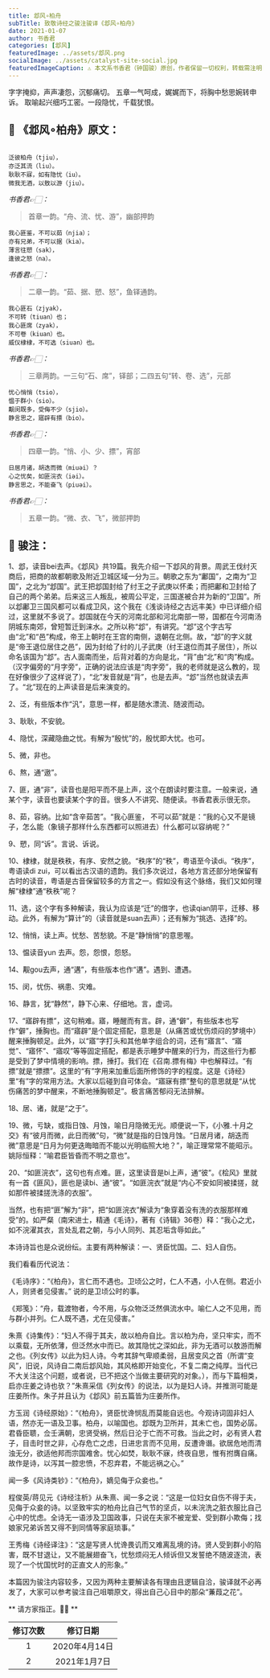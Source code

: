 ```yaml
---
title: 邶风∘柏舟
subTitle: 致敬诗经之骏注骏译《邶风∘柏舟》 
date: 2021-01-07 
author: 书香君
categories: [邶风]
featuredImage: ../assets/邶风.png
socialImage: ../assets/catalyst-site-social.jpg
featuredImageCaption: ⚠️️ 本文系书香君（钟国骏）原创，作者保留一切权利，转载需注明出处。
---
```


字字掩抑，声声凄怨，沉郁痛切。
五章一气呵成，娓娓而下，将胸中愁思婉转申诉。
取喻起兴细巧工密。一段隐忧，千载犹恨。

## 🌼 《邶风∘柏舟》原文：
```

泛彼柏舟（tjiu），
亦泛其流（liu）。
耿耿不寐，如有隐忧（iu）。
微我无酒，以敖以游（jiu）。

```
*书香君👉🏻：* 

> 首章一韵。“舟、流、忧、游”，幽部押韵

```
我心匪鉴，不可以茹（njia）；
亦有兄弟，不可以据（kia）。
薄言往愬（sak），
逢彼之怒（na）。

```
*书香君👉🏻：* 

> 二章一韵。“茹、据、愬、怒”，鱼铎通韵。

```
我心匪石（zjyak），
不可转（tiuan）也；
我心匪席（zyak），
不可卷（kiuan）也。
威仪棣棣，不可选（siuan）也。

```
*书香君👉🏻：* 

> 三章两韵。一三句“石、席”，铎部；二四五句“转、卷、选”，元部

```
忧心悄悄（tsio），
愠于群小（sio）。
觏闵既多，受侮不少（sjio）。
静言思之，寤辟有摽（bio）。

```
*书香君👉🏻：* 

> 四章一韵。“悄、小、少、摽”，宵部

```
日居月诸，胡迭而微（miuəi）？
心之忧矣，如匪浣衣（iəi）。
静言思之，不能奋飞（piuəi）。

```
*书香君👉🏻：* 

> 五章一韵。“微、衣、飞”，微部押韵

## 🍁️ 骏注：

1、邶，读音bei去声。《邶风》共19篇。我先介绍一下邶风的背景。周武王伐纣灭商后，把商的故都朝歌及附近卫城区域一分为三。朝歌之东为“鄘国”，之南为“卫国”，之北为“邶国”。武王把邶国封给了纣王之子武庚以怀柔；而把鄘和卫封给了自己的两个弟弟。后来这三人叛乱，被周公平定，三国遂被合并为新的“卫国”。所以邶鄘卫三国风都可以看成卫风，这个我在《浅谈诗经之古远丰美》中已详细介绍过，这里就不多说了。邶国就在今天的河南北部和河北南部一带，国都在今河南汤阴城东南郊，曾短暂迁到涞水。之所以称“邶”，有讲究。“邶”这个字古写由“北”和“邑”构成，帝王上朝时在王宫的南侧，退朝在北侧。故，“邶”的字义就是“帝王退位居住之邑”，因为封给了纣的儿子武庚（纣王退位而其子居住），所以命名该国为“邶”。古人面南而坐，后背对着的方向是北，“背”由“北”和“肉”构成。（汉字偏旁的“月字旁”，正确的说法应该是“肉字旁”，我的老师就是这么教的，现在好像很少了这样说了），“北”发音就是“背”，也是去声。“邶”当然也就读去声了。“北”现在的上声读音是后来演变的。

2、泛，有些版本作“汎”，意思一样，都是随水漂流、随波而动。

3、耿耿，不安貌。

4、隐忧，深藏隐曲之忧。有解为“殷忧”的，殷忧即大忧。也可。

5、微，非也。

6、熬，通“遨”。

7、匪，通“非”，读音也是阳平而不是上声，这个在朗读时要注意。一般来说，通某个字，读音也要读某个字的音。很多人不讲究、随便读。书香君表示很无奈。

8、茹，容纳。比如“含辛茹苦”。“我心匪鉴， 不可以茹”就是：“我的心又不是镜子，怎么能（象镜子那样什么东西都可以照进去）什么都可以容纳呢？”

9、愬，同“诉”。言说、诉说。

10、棣棣，就是秩秩，有序、安然之貌。“秩序”的“秩”，粤语至今读di。“秩序”，粤语读di zui，可以看出古汉语的遗韵。我们多次说过，各地方言还部分地保留有古时的读音，粤语是古音保留较多的方言之一。假如没有这个脉络，我们又如何理解“棣棣”通“秩秩”呢？

11、选，这个字有多种解读，我认为应该是“迁”的借字，也读qian阴平，迁移、移动。此外，有解为“算计”的（读音就是suan去声）；还有解为“挑选、选择”的。

12、悄悄，读上声。忧愁、苦愁貌。不是“静悄悄”的意思喔。

13、愠读音yun
去声。怨，怨恨，怨怒。

14、觏gou去声，通“遘”，有些版本也作“遘”。遇到、遭遇。

15、闵，忧伤、祸患、灾难。

16、静言，犹“静然”，静下心来、仔细地。言，虚词。

17、“寤辟有摽”，这句稍难。寤，睡醒而有言。辟，通“僻”，有些版本也写作“僻”，捶胸也。而“寤辟”是个固定搭配，意思是（从痛苦或忧伤烦闷的梦境中）醒来捶胸顿足。此外，以“寤”字打头和其他单字组合的词，还有“寤言”、“寤觉”、“寤怀”、“寤叹”等等固定搭配，都是表示睡梦中醒来的行为，而这些行为都是受到了梦中情境的影响。摽，捶打。我们在《召南.摽有梅》中也解释过。“有摽”就是“摽摽”。这里的“有”字用来加重后面所修饰的字的程度。这是《诗经》里“有”字的常用方法。大家以后碰到自可体会。“寤寐有摽”整句的意思就是“从忧伤痛苦的梦中醒来，不断地捶胸顿足”。极言痛苦郁闷无法排解。

18、居、诸，就是“之于”。

19、微，亏缺，或指日蚀、月蚀，喻日月隐微无光。顺便说一下，《小雅.十月之交》有“彼月而微，此日而微”句，“微”就是指的日蚀月蚀。“日居月诸，胡迭而微”意思是“日月为何更迭晦暗而不能以光明临照大地？”，喻正理常常不能昭示。姚际恒释：“喻君臣皆昏而不明之意也”。

20、“如匪浣衣”，这句也有点难。匪，这里读音是bi上声，通“彼”。《桧风》里就有一首《匪风》，匪也是读bi、通“彼”。“如匪浣衣”就是“内心不安如同被揉搓，就如那件被揉搓洗涤的衣服”。

当然，也有把“匪”解为“非”，把“如匪浣衣”解读为“象穿着没有洗的衣服那样难受”的。如严粲（南宋进士，精通《毛诗》，著有《诗辑》36卷）释：“我心之尤，如不浣濯其衣，言处乱君之朝，与小人同列、其忍垢含辱如此。”

本诗诗旨也是众说纷纭。主要有两种解读：一、贤臣忧国。二、妇人自伤。

我们看看历代说法：

《毛诗序》：“《柏舟》，言仁而不遇也。卫顷公之时，仁人不遇，小人在侧。君近小人，则贤者见侵害。”
说的是卫顷公时的事。

《郑笺》：“舟，载渡物者，今不用，与众物泛泛然俱流水中。喻仁人之不见用，而与群小并列。仁人既不遇，尤在见侵害。”

朱熹《诗集传》：“妇人不得于其夫，故以柏舟自比。言以柏为舟，坚只牢实，而不以乘载，无所依薄，但泛然水中而已。故其隐忧之深如此，非为无酒可以敖游而解之也。《列女传》以此为妇人诗。今考其辞气卑顺柔弱，且居变风之首（所谓“变风”，旧说，风诗自二南后邶风始，其风格即开始变化，不复二南之纯厚。当代已不大关注这个问题，或者说，已不把这个当做主要研究的对象。），而与下篇相类，启亦庄姜之诗也欤？”朱熹采信《列女传》的说法，以为是妇人诗。并推测可能是庄姜所作。朱子并且认为《邶风》前五篇皆为庄姜所作。

方玉润《诗经原始》：“《柏舟》，贤臣忧谗悯乱而莫能自远也。今观诗词固非妇人语，然亦无一语及卫事。柏舟，以喻国也。邶既为卫所并，其未亡也，国势必孱。君昏臣聩，佥壬满朝，忠贤受祸，然后日沦于亡而不可救。当此之时，必有贤人君子，目击时世之非，心存危亡之虑，日进忠言而不见用，反遭谗谮。欲居危地而清浊无分，欲适他邦而宗国难舍。忧心如焚，耿耿不寐，终夜自思，惟有拊膺自痛。故作是诗，以泻其一腔忠愤，不忍弃君，不能远祸之心。”

闻一多《风诗类钞》：“《柏舟》，嫡见侮于众妾也。”

程俊英/蒋见元《诗经注析》从朱熹、闻一多之说：“这是一位妇女自伤不得于夫，见侮于众妾的诗。以坚致牢实的柏舟比自己气节的坚贞，以未浣洗之脏衣服比自己心中的忧虑。全诗无一语涉及卫国政事，只说在夫家不被宠爱、受到群小欺侮；找娘家兄弟诉苦又得不到同情等家庭琐事。”

王秀梅《诗经译注》：“这是写贤人忧谗畏讥而又难离乱境的诗。贤人受到群小的陷害，既不甘退让，又不能展翅奋飞，忧愁烦闷无人倾诉但又发誓绝不随波逐流，表现了一个忧国忧时的正直文人的形象。”

本篇因为骏注内容较多，又因为两种主要解读各有理由且逻辑自洽，骏译就不必再发了，大家可以参考骏注自己咀嚼原文，得出自己心目中的那朵“蒹葭之花”。

** 请方家指正。🙏🏻 **

| 修订次数      | 修订日期 | 
|   :----: |    :----:   | 
| 1    | 2020年4月14日       | 
| 2    | 2021年1月7日       | 
